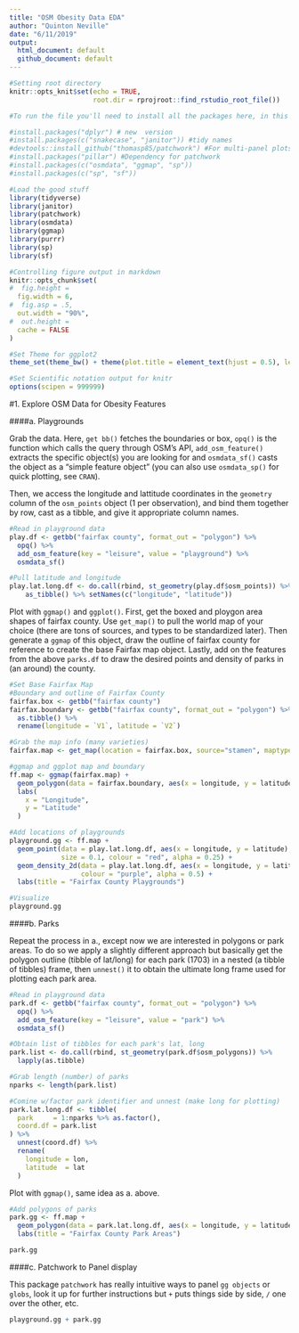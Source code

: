 ```yaml
---
title: "OSM Obesity Data EDA"
author: "Quinton Neville"
date: "6/11/2019"
output:
  html_document: default
  github_document: default
---
```


```r
#Setting root directory
knitr::opts_knit$set(echo = TRUE,
                     root.dir = rprojroot::find_rstudio_root_file())

#To run the file you'll need to install all the packages here, in this order

#install.packages("dplyr") # new  version
#install.packages(c("snakecase", "janitor")) #tidy names
#devtools::install_github("thomasp85/patchwork") #For multi-panel plots
#install.packages("pillar") #Dependency for patchwork
#install.packages(c("osmdata", "ggmap", "sp"))
#install.packages(c("sp", "sf"))

#Load the good stuff
library(tidyverse)
library(janitor)
library(patchwork)
library(osmdata)
library(ggmap)
library(purrr)
library(sp)
library(sf)

#Controlling figure output in markdown
knitr::opts_chunk$set(
#  fig.height =   
  fig.width = 6,
#  fig.asp = .5,
  out.width = "90%",
#  out.height = 
  cache = FALSE
)

#Set Theme for ggplot2
theme_set(theme_bw() + theme(plot.title = element_text(hjust = 0.5), legend.position = "bottom"))

#Set Scientific notation output for knitr
options(scipen = 999999)
```

#1. Explore OSM Data for Obesity Features

####a. Playgrounds  

Grab the data. Here, `get bb()` fetches the boundaries or box, `opq()` is the function which calls the  query through OSM's API, `add_osm_feature()` extracts the specific object(s) you are looking for and `osmdata_sf()` casts the object as a "simple feature object" (you can also use `osmdata_sp()` for quick plotting, see `CRAN`).   

Then, we access the longitude and lattitude coordinates in the `geometry` column of the `osm_points` object (1 per observation), and bind them together by row, cast as a tibble, and give it appropriate column names.  

```r
#Read in playground data
play.df <- getbb("fairfax county", format_out = "polygon") %>%
  opq() %>%
  add_osm_feature(key = "leisure", value = "playground") %>%
  osmdata_sf()

#Pull latitude and longitude
play.lat.long.df <- do.call(rbind, st_geometry(play.df$osm_points)) %>% 
    as_tibble() %>% setNames(c("longitude", "latitude"))
```

Plot with `ggmap()` and `ggplot()`. First, get the boxed and ploygon area shapes of fairfax county. Use `get_map()` to pull the world map of your choice (there are tons of sources, and types to be standardized later). Then generate a `ggmap` of this object, draw the outline of fairfax county for reference to create the base Fairfax map object. Lastly, add on the features from the above `parks.df` to draw the desired points and density of parks in (an around) the county.  


```r
#Set Base Fairfax Map
#Boundary and outline of Fairfax County
fairfax.box <- getbb("fairfax county")
fairfax.boundary <- getbb("fairfax county", format_out = "polygon") %>%
  as.tibble() %>%
  rename(longitude = `V1`, latitude = `V2`)

#Grab the map info (many varieties)
fairfax.map <- get_map(location = fairfax.box, source="stamen", maptype="watercolor", crop = TRUE)

#ggmap and ggplot map and boundary
ff.map <- ggmap(fairfax.map) +
  geom_polygon(data = fairfax.boundary, aes(x = longitude, y = latitude), colour = "black", size = 1, alpha = 0.1) +
  labs(
    x = "Longitude",
    y = "Latitude"
  )

#Add locations of playgrounds
playground.gg <- ff.map +
  geom_point(data = play.lat.long.df, aes(x = longitude, y = latitude),
             size = 0.1, colour = "red", alpha = 0.25) + 
  geom_density_2d(data = play.lat.long.df, aes(x = longitude, y = latitude),
                  colour = "purple", alpha = 0.5) +
  labs(title = "Fairfax County Playgrounds")

#Visualize
playground.gg
```




####b. Parks  

Repeat the process in a., except now we are interested in polygons or park areas. To do so we apply a slightly different approach but basically get the polygon outline (tibble of lat/long) for each park (1703) in a nested (a tibble of tibbles) frame, then `unnest()` it to obtain the ultimate long frame used for plotting each park area.  


```r
#Read in playground data
park.df <- getbb("fairfax county", format_out = "polygon") %>%
  opq() %>%
  add_osm_feature(key = "leisure", value = "park") %>%
  osmdata_sf()

#Obtain list of tibbles for each park's lat, long
park.list <- do.call(rbind, st_geometry(park.df$osm_polygons)) %>%
  lapply(as.tibble)

#Grab length (number) of parks
nparks <- length(park.list)

#Comine w/factor park identifier and unnest (make long for plotting)
park.lat.long.df <- tibble(
  park     = 1:nparks %>% as.factor(),
  coord.df = park.list
) %>%
  unnest(coord.df) %>%
  rename(
    longitude = lon,
    latitude  = lat
  )
```

Plot with `ggmap()`, same idea as a. above. 
```r
#Add polygons of parks
park.gg <- ff.map +
  geom_polygon(data = park.lat.long.df, aes(x = longitude, y = latitude, group = park), colour = "red", fill = "maroon", alpha = 0.5, size = 0.2) +
  labs(title = "Fairfax County Park Areas")

park.gg
```

####c. Patchwork to Panel display

This package `patchwork` has really intuitive ways to panel `gg objects` or `globs`, look it up for further instructions but `+` puts things side by side, `/` one over the other, etc.  

```r
playground.gg + park.gg
```